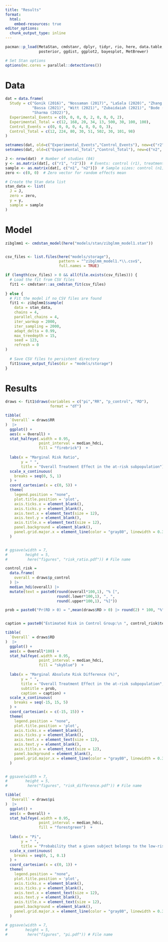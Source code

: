 ```yaml
---
title: "Results"
format:
  html:
    embed-resources: true
editor_options: 
  chunk_output_type: inline
---
```


```r
pacman::p_load(MetaStan, cmdstanr, dplyr, tidyr, rio, here, data.table,
               posterior, ggdist, ggplot2, bayesplot, MetBrewer)

# Set Stan options
options(mc.cores = parallel::detectCores())
```

# Data


```r
dat = data.frame(
  Study = c("Gonik (2016)", "Nossaman (2017)", "LaSala (2020)", "Zhang (2020)", 
            "Bassa (2021)", "Witt (2021)", "Zubaidaiah (2021)", "Bode (2022)", 
            "Sharma (2022)"),
  Experimental_Events = c(0, 0, 0, 0, 2, 0, 0, 0, 2),
  Experimental_Total = c(12, 168, 20, 34, 13, 500, 30, 100, 100),
  Control_Events = c(0, 0, 0, 0, 4, 0, 0, 0, 3),
  Control_Total = c(12, 224, 80, 30, 51, 502, 30, 101, 98)
)

setnames(dat, old=c("Experimental_Events","Control_Events"), new=c("r2", "r1"))
setnames(dat, old=c("Experimental_Total","Control_Total"), new=c("n2", "n1"))

J <- nrow(dat)  # Number of studies (84)
y <- as.matrix(dat[, c("r1", "r2")])  # Events: control (r1), treatment (r2)
sample <- as.matrix(dat[, c("n1", "n2")])  # Sample sizes: control (n1), treatment (n2)
zero <- c(0, 0)  # Zero vector for random effects mean

# Create the Stan data list
stan_data <- list(
  J = J,
  zero = zero,
  y = y,
  sample = sample
)
```

# Model

```r
zibglmm1 <- cmdstan_model(here("models/stan/zibglmm_model1.stan"))


csv_files <- list.files(here("models/storage"),
                        pattern = "^zibglmm_model1.*\\.csv$",
                        full.names = TRUE)

if (length(csv_files) > 0 && all(file.exists(csv_files))) {
  # Load the fit from CSV files
  fit1 <- cmdstanr::as_cmdstan_fit(csv_files)
  
} else {
  # Fit the model if no CSV files are found
  fit1 <- zibglmm1$sample(
    data = stan_data,
    chains = 4,
    parallel_chains = 4,
    iter_warmup = 2000,
    iter_sampling = 2000,
    adapt_delta = 0.99,  
    max_treedepth = 15,  
    seed = 123,
    refresh = 0
)
  
  # Save CSV files to persistent directory
  fit1$save_output_files(dir = "models/storage")
}

```

# Results

```r
draws <- fit1$draws(variables = c("pi","RR", "p_control", "RD"),
                    format = "df")
```


```r
tibble(
  `Overall` = draws$RR
)  |> 
  ggplot() +
  aes(x = Overall) +
  stat_halfeye(.width = 0.95,
               point_interval = median_hdci,
               fill = "firebrick")  +
  
  labs(x = "Marginal Risk Ratio",
       y = " ",
       title = "Overall Treatment Effect in the at-risk subpopulation") +
  scale_x_continuous(
    breaks = seq(0, 5, 1)
  ) +
  coord_cartesian(x = c(0, 5)) +
  theme(
    legend.position = "none",
    plot.title.position = 'plot',
    axis.ticks.x = element_blank(),
    axis.ticks.y = element_blank(),
    axis.text.x = element_text(size = 12),
    axis.text.y = element_blank(),
    axis.title.x = element_text(size = 12),
    panel.background = element_blank(),
    panel.grid.major.x = element_line(color = "gray80", linewidth = 0.3)
  )


# ggsave(width = 7,
#        height = 5,
#         here("figures", "risk_ratio.pdf")) # File name

```


```r
control_risk =
  data.frame(
    overall = draws$p_control
  ) |> 
  median_hdi(overall) |> 
  mutate(text = paste0(round(overall*100,1), "% [",
                       round(.lower*100,1), ", ",
                       round(.upper*100,1), "%]"))

prob = paste0("Pr(RD > 0) = ",mean(draws$RD > 0) |> round(2) * 100, "%")


caption = paste0("Estimated Risk in Control Group:\n ", control_risk$text)

tibble(
  `Overall` = draws$RD
)  |> 
  ggplot() +
  aes(x = Overall*100) +
  stat_halfeye(.width = 0.95,
               point_interval = median_hdci,
               fill = "skyblue")  +
  
  labs(x = "Marginal Absolute Risk Difference (%)",
       y = " ",
       title = "Overall Treatment Effect in the at-risk subpopulation",
       subtitle = prob,
       caption = caption) +
  scale_x_continuous(
    breaks = seq(-15, 15, 5)
  ) +
  coord_cartesian(x = c(-15, 15)) +
  theme(
    legend.position = "none",
    plot.title.position = 'plot',
    axis.ticks.x = element_blank(),
    axis.ticks.y = element_blank(),
    axis.text.x = element_text(size = 12),
    axis.text.y = element_blank(),
    axis.title.x = element_text(size = 12),
    panel.background = element_blank(),
    panel.grid.major.x = element_line(color = "gray80", linewidth = 0.3)
  )


# ggsave(width = 7,
#        height = 5,
#         here("figures", "risk_difference.pdf")) # File name

```

```r
tibble(
  `Overall` = draws$pi
)  |> 
  ggplot() +
  aes(x = Overall) +
  stat_halfeye(.width = 0.95,
               point_interval = median_hdci,
               fill = "forestgreen")  +
  
  labs(x = "Pi",
       y = " ",
       title = "Probability that a given subject belongs to the low-risk subpopulation") +
  scale_x_continuous(
    breaks = seq(0, 1, 0.1)
  ) +
  coord_cartesian(x = c(0, 1)) +
  theme(
    legend.position = "none",
    plot.title.position = 'plot',
    axis.ticks.x = element_blank(),
    axis.ticks.y = element_blank(),
    axis.text.x = element_text(size = 12),
    axis.text.y = element_blank(),
    axis.title.x = element_text(size = 12),
    panel.background = element_blank(),
    panel.grid.major.x = element_line(color = "gray80", linewidth = 0.3)
  )

# ggsave(width = 7,
#        height = 5,
#         here("figures", "pi.pdf")) # File name
```

